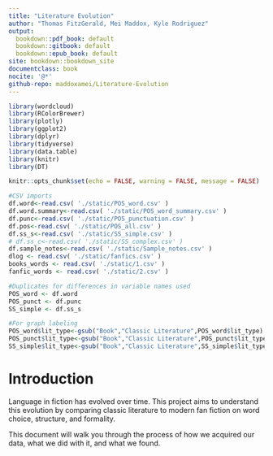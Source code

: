 ```yaml
---
title: "Literature Evolution"
author: "Thomas FitzGerald, Mei Maddox, Kyle Rodriguez"
output:
  bookdown::pdf_book: default
  bookdown::gitbook: default
  bookdown::epub_book: default
site: bookdown::bookdown_site
documentclass: book
nocite: '@*'
github-repo: maddoxamei/Literature-Evolution
---
```


```r
library(wordcloud)
library(RColorBrewer)
library(plotly)
library(ggplot2)
library(dplyr)
library(tidyverse)
library(data.table)
library(knitr)
library(DT)

knitr::opts_chunk$set(echo = FALSE, warning = FALSE, message = FALSE)

#CSV imports
df.word<-read.csv( './static/POS_word.csv' )
df.word.summary<-read.csv( './static/POS_word_summary.csv' )
df.punc<-read.csv( './static/POS_punctuation.csv' )
df.pos<-read.csv( './static/POS_all.csv' )
df.ss_s<-read.csv( './static/SS_simple.csv' )
# df.ss_c<-read.csv( './static/SS_complex.csv' )
df.sample_notes<-read.csv( './static/Sample_notes.csv' )
dlog <- read.csv( './static/fanfics.csv' )
books_words <- read.csv( './static/1.csv' )
fanfic_words <- read.csv( './static/2.csv' )

#Duplicates for differences in variable names used
POS_word <- df.word
POS_punct <- df.punc
SS_simple <- df.ss_s

#For graph labeling
POS_word$lit_type<-gsub("Book","Classic Literature",POS_word$lit_type)
POS_punct$lit_type<-gsub("Book","Classic Literature",POS_punct$lit_type)
SS_simple$lit_type<-gsub("Book","Classic Literature",SS_simple$lit_type)
```

# Introduction
Language in fiction has evolved over time. This project aims to understand this evolution by comparing classic literature to modern fan fiction on word choice, structure, and formality.

This document will walk you through the process of how we acquired our data, what we did with it, and what we found.  